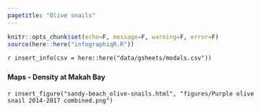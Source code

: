 ```yaml
---
pagetitle: "Olive snails"
---
```


```r
knitr::opts_chunk$set(echo=F, message=F, warning=F, error=F)
source(here::here("infographiqR.R"))
```

`r insert_info(csv = here::here("data/gsheets/modals.csv"))`


### {.tabset}

#### Maps - Density at Makah Bay

`r insert_figure("sandy-beach_olive-snails.html", "figures/Purple olive snail 2014-2017 combined.png")`
